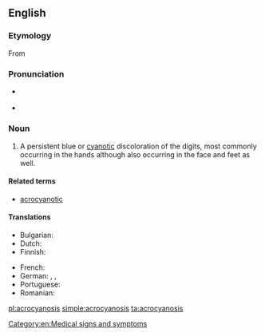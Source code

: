 ==English==

===Etymology===
From {{prefix|acro|cyanosis|lang=en}}

===Pronunciation===
* {{a|US}} {{IPA|/ˈæ.kroʊ.saɪ.ʌ.ˌnoʊ.sɪs/|lang=en}}
* {{audio|En-us-acrocyanosis.ogg|Audio (US)|lang=en}}

===Noun===
{{wikipedia}}
{{en-noun|~|acrocyanoses}}

# {{context|pathology|lang=en}} A persistent blue or [[cyanotic]] discoloration of the digits, most commonly occurring in the hands although also occurring in the face and feet as well.

====Related terms====
* [[acrocyanotic]]

====Translations====
{{trans-top|acrocyanosis}}
* Bulgarian: {{t|bg|акроцианоза|f|tr=akrocianoza}}
* Dutch: {{t+|nl|acrocyanose}}
* Finnish: {{t|fi|akrosyanoosi}}
{{trans-mid}}
* French: {{t+|fr|acrocyanose}}
* German: {{t|de|Akrozyanose}}, {{t|de|Akroasphyxie}}, {{t|de|Acroasphyxia}}
* Portuguese: {{t|pt|acrocianose}}
* Romanian: {{t+|ro|acrocianoză}}
{{trans-bottom}}

[[Category:en:Medical signs and symptoms]]

[[pl:acrocyanosis]]
[[simple:acrocyanosis]]
[[ta:acrocyanosis]]